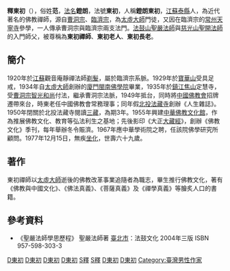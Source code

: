 {{copyedit|time=2018-07-12T06:12:44+00:00}}

{{Infobox Buddhist
| name =釋東初
| image =
| imagesize =
| caption = 
| birth_date =1908年9月22日
| birth_place = {{QING|江蘇省}}[[揚州府|揚州府]][[泰州|泰州]]
| death_date = {{death date and age|1977|12|25|1908|9|22}}
| death_place = {{TWN}}[[臺北市|臺北市]][[北投區|北投區]]
| residence =
| prizes =
| citizenship =
| nationality = {{ROC}}
| known_for = 
| callsign  = 
| deity =
| education = 
| 宗派 = [[曹洞宗|曹洞宗]]、[[臨濟宗|臨濟宗]]
| work_institution = 
| advisor =[[太虛大師|太虛大師]]
| students =[[聖嚴法師|聖嚴法師]]<br>[[聖開法師|聖開法師]]
| publication =《佛教與中國文化》<br>《佛法真義》<br>《菩薩真義》<br>《禪學真義》
| publication_translate = 
| incarnation_from =
| reincarnation_to = 
| successor =
| footnotes =
}}

'''釋東初'''（{{bd|1908年|9月22日|1977年|12月15日|catIdx=S釋}}），俗姓'''范'''，[[法名|法名]]'''鐙朗'''，法號'''東初'''，人稱'''鐙朗東初'''，[[江蘇|江蘇]][[泰县_(江苏省)|泰縣]]人，為近代著名的佛教禪師，源自[[曹洞宗|曹洞宗]]、[[臨濟宗|臨濟宗]]，為[[太虛大師|太虛大師]]門徒，又因在臨濟宗的[[常州|常州]][[天寧寺|天寧寺]]參學，一人傳承曹洞宗與臨濟宗兩支法門。[[法鼓山|法鼓山]][[聖嚴法師|聖嚴法師]]與[[慈光山|慈光山]][[聖開法師|聖開法師]]的入門師父，被尊稱為'''東初禪師'''、'''東初老人'''、'''東初長老'''。

==簡介==

1920年於[[江蘇|江蘇]]觀音庵靜禪法師[[剃髮|剃髮]]，屬於臨濟宗系脈。1929年於[[寶華山|寶華山]]受具足戒，1934年自[[太虛大師|太虛大師]]創辦的[[廈門|廈門]][[閩南佛學院|閩南佛學院]]畢業，1935年於[[鎮江|鎮江]][[焦山|焦山]]定慧寺，受[[曹洞宗|曹洞宗]][[智光和尚|智光和尚]]付法，繼承曹洞宗法脈，1949年抵台，同時將[[中國佛教會|中國佛教會]]招牌遷帶來台，時東老任中國佛教會常務理事；同年假[[北投法藏寺|北投法藏寺]]創辦《人生雜誌》。1950年閉關於北投法藏寺閱讀[[三藏|三藏]]，為期3年。1955年興建[[中華佛教文化館|中華佛教文化館]]，作為推展佛教文化、教育等弘法利生之基地；先後影印《大正[[大藏經|大藏經]]》，創辦《佛教文化》季刊，每年舉辦冬令賑濟。1967年應中華學術院之聘，任該院佛學研究所顧問。1977年12月15日，無疾[[坐化|坐化]]，世壽六十九歲。

==著作==

東初禪師以[[太虛大師|太虛大師]]逝後的佛教改革事業追隨者為職志，畢生推行佛教文化，著有《佛教與中國文化》、《佛法真義》、《菩薩真義》及《禪學真義》等膾炙人口的書籍。

==參考資料==

*《聖嚴法師學思歷程》 聖嚴法師著 [[臺北市|臺北市]]：法鼓文化 2004年三版 ISBN 957-598-303-3

[[Category:中華民國佛教出家眾|D東初]]
[[Category:台灣佛教出家男眾|D東初]]
[[Category:曹洞宗僧人|D東初]]
[[Category:臨濟宗僧人|D東初]]
[[Category:台灣戰後江蘇移民|S釋]]
[[Category:泰州人|S釋]]
[[Category:释姓|D東初]]
[[Category:范姓|D東初]]
[[Category:臺灣男性作家|Category:臺灣男性作家]]